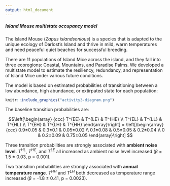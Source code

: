 ```yaml
---
output: html_document
---
```


##### Island Mouse multistate occupancy model

The Island Mouse (*Zapus islandsonious*) is a species that is adapted to the unique ecology of Darlost’s Island and thrive in mild, warm temperatures and need peaceful quiet beaches for successful breeding.  
   
There are 11 populations of Island Mice across the island, and they fall into three ecoregions: Coastal, Mountains, and Paradise Palms. We developed a multistate model to estimate the resiliency, redundancy, and representation of Island Mice under various future conditions.  
  
The model is based on estimated probabilities of transitioning between a low abundance, high abundance, or extirpated state for each population:   
  
```r
knitr::include_graphics("activity3-diagram.png")
```
  
  
  
The baseline transition probabilities are:  
  
$$\left[\begin{array}
{ccc}
T^{EE} & T^{LE} & T^{HE} \\
T^{EL} & T^{LL} & T^{HL} \\
T^{EH} & T^{LH} & T^{HH}
\end{array}\right] = 
\left[\begin{array}
{ccc}
0.9±0.05 & 0.3±0.1 & 0.05±0.02 \\
0.1±0.08 & 0.5±0.05 & 0.2±0.04 \\
0 & 0.2±0.09 & 0.75±0.05
\end{array}\right]
 $$
  
Three transition probabilities are strongly associated with **ambient noise level**. $T^{HL}$, $T^{HE}$, and $T^{LE}$ all increased as ambient noise level increased ($\beta$ = 1.5 ± 0.03, p = 0.001). 
  
Two transition probabilities are strongly associated with **annual temperature range**. $T^{HH}$ and $T^{LH}$ both decreased as temperature range increased ($\beta$ = -1.8 ± 0.41, p = 0.0023). 

